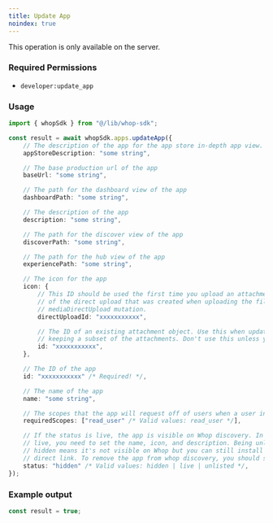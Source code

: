 ```yaml
---
title: Update App
noindex: true
---
```

<Note>This operation is only available on the server.</Note>

### Required Permissions
 - `developer:update_app`

### Usage

```typescript
import { whopSdk } from "@/lib/whop-sdk";

const result = await whopSdk.apps.updateApp({
	// The description of the app for the app store in-depth app view.
	appStoreDescription: "some string",

	// The base production url of the app
	baseUrl: "some string",

	// The path for the dashboard view of the app
	dashboardPath: "some string",

	// The description of the app
	description: "some string",

	// The path for the discover view of the app
	discoverPath: "some string",

	// The path for the hub view of the app
	experiencePath: "some string",

	// The icon for the app
	icon: {
		// This ID should be used the first time you upload an attachment. It is the ID
		// of the direct upload that was created when uploading the file to S3 via the
		// mediaDirectUpload mutation.
		directUploadId: "xxxxxxxxxxx",

		// The ID of an existing attachment object. Use this when updating a resource and
		// keeping a subset of the attachments. Don't use this unless you know what you're doing.
		id: "xxxxxxxxxxx",
	},

	// The ID of the app
	id: "xxxxxxxxxxx" /* Required! */,

	// The name of the app
	name: "some string",

	// The scopes that the app will request off of users when a user installs the app.
	requiredScopes: ["read_user" /* Valid values: read_user */],

	// If the status is live, the app is visible on Whop discovery. In order to be
	// live, you need to set the name, icon, and description. Being unlisted or
	// hidden means it's not visible on Whop but you can still install the app via
	// direct link. To remove the app from whop discovery, you should set the status to unlisted.
	status: "hidden" /* Valid values: hidden | live | unlisted */,
});

```

### Example output

```typescript
const result = true;

```

